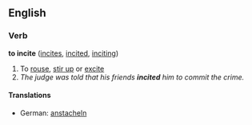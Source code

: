 ==English==

===Verb===
'''to incite'''  ([[incites]], [[incited]], [[inciting]])
# To [[rouse]], [[stir up]] or [[excite]]
#''The judge was told that his friends '''incited''' him to commit the crime.''

====Translations====
*German: [[anstacheln]]